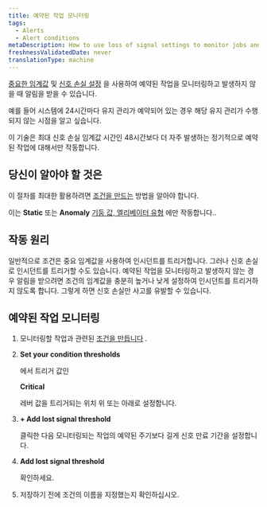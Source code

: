 ```yaml
---
title: 예약된 작업 모니터링
tags:
  - Alerts
  - Alert conditions
metaDescription: How to use loss of signal settings to monitor jobs and be alerted when they don't happen.
freshnessValidatedDate: never
translationType: machine
---
```


[중요한 임계값](/docs/alerts-applied-intelligence/new-relic-alerts/advanced-alerts/advanced-techniques/set-thresholds-alert-condition) 및 [신호 손실 설정](/docs/alerts-applied-intelligence/new-relic-alerts/alert-conditions/create-nrql-alert-conditions#signal-loss) 을 사용하여 예약된 작업을 모니터링하고 발생하지 않을 때 알림을 받을 수 있습니다.

예를 들어 시스템에 24시간마다 유지 관리가 예약되어 있는 경우 해당 유지 관리가 수행되지 않는 시점을 알고 싶습니다.

이 기술은 최대 신호 손실 임계값 시간인 48시간보다 더 자주 발생하는 정기적으로 예약된 작업에 대해서만 작동합니다.

## 당신이 알아야 할 것은

이 절차를 최대한 활용하려면 [조건을 만드는](/docs/alerts-applied-intelligence/new-relic-alerts/alert-conditions/create-alert-conditions) 방법을 알아야 합니다.

이는 <DNT>**Static**</DNT> 또는 <DNT>**Anomaly**</DNT> [기둥 값, 엘리베이터 유형](/docs/alerts-applied-intelligence/new-relic-alerts/alert-conditions/create-nrql-alert-conditions#threshold-types) 에만 작동합니다..

## 작동 원리

일반적으로 조건은 중요 임계값을 사용하여 인시던트를 트리거합니다. 그러나 신호 손실로 인시던트를 트리거할 수도 있습니다. 예약된 작업을 모니터링하고 발생하지 않는 경우 알림을 받으려면 조건의 임계값을 충분히 높거나 낮게 설정하여 인시던트를 트리거하지 않도록 합니다. 그렇게 하면 신호 손실만 사고를 유발할 수 있습니다.

## 예약된 작업 모니터링

1. 모니터링할 작업과 관련된 [조건을 만듭니다](/docs/alerts-applied-intelligence/new-relic-alerts/alert-conditions/create-alert-conditions) .

2. <DNT>**Set your condition thresholds**</DNT>

   에서 트리거 값인

   <DNT>**Critical**</DNT>

   레버 값을 트리거되는 위치 위 또는 아래로 설정합니다.

3. <DNT>**+ Add lost signal threshold**</DNT>

   클릭한 다음 모니터링되는 작업의 예약된 주기보다 길게 신호 만료 기간을 설정합니다.

4. <DNT>**Add lost signal threshold**</DNT>

   확인하세요.

5. 저장하기 전에 조건의 이름을 지정했는지 확인하십시오.
